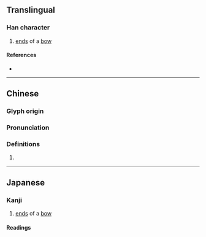 {{character info}}
==Translingual==

===Han character===
{{Han char|rn=57|rad=弓|as=07|sn=10|four=19227|canj=NFB|ids=⿰弓肖}}

# [[end]]s of a [[bow]]

====References====
* {{Han ref|kx=0358.220|dkj=09789|dj=0675.140|hdz=20996.100|uh=5F30|ud=24368|bh=D17A|bd=53626}}

----

==Chinese==
{{zh-forms}}

===Glyph origin===
{{Han etym}}

===Pronunciation===
{{zh-pron
|m=shāo
|c=saau1
|mc=y
|oc=y
|cat=
}}

===Definitions===
{{zh-hanzi}}

# {{rfdef|zh}}

----

==Japanese==

===Kanji===
{{ja-kanji|grade=|rs=弓07}}

# [[end]]s of a [[bow]]

====Readings====
{{ja-readings
|goon=しょう<せう
|kanon=そう<さう
|kun=ゆはず-
}}